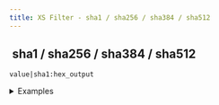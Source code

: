 ```yaml
---
title: XS Filter - sha1 / sha256 / sha384 / sha512
---
```


## <img src="../assets/docuBadge (11).png" alt="" data-size="line"> sha1 / sha256 / sha384 / sha512 <a href="#xs-sha1-sha256-sha384-sha512" id="xs-sha1-sha256-sha384-sha512"></a>

`value|sha1:hex_output`

<details>

<summary>Examples</summary>

```javascript
"data"|sha1:true     // Returns hex SHA1 hash
"data"|sha1:false    // Returns binary SHA1 hash
```

</details>
